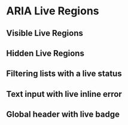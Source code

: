 
<Meta title="Examples/AriaLiveRegion" component={AriaLiveRegion} />

# ARIA Live Regions

## Visible Live Regions

<ExampleCodeBlock code={VisibleLiveRegion} />

## Hidden Live Regions

<ExampleCodeBlock code={HiddenLiveRegion} />

## Filtering lists with a live status

<ExampleCodeBlock code={FilterListWithLiveStatus} />

## Text input with live inline error

<ExampleCodeBlock code={TextInputWithLiveError} />

## Global header with live badge

<ExampleCodeBlock code={IconButtonsWithLiveBadges} />
